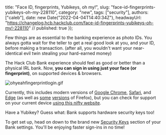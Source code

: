   title: "Face ID, fingerprints, Yubikeys, oh my!",
  slug: "face-id-fingerprints-yubikeys-oh-my-228110",
  category: "new",
  tags: ["security"],
  authors: ["caleb"],
  date: new Date("2022-04-04T14:40:34Z"),
  headwayUrl: "https://changelog.hcb.hackclub.com/face-id-fingerprints-yubikeys-oh-my!-228110" // published: true
});

Few things are as essential to the banking experience as photo IDs. You always gotta wait for the teller to get a real good look at you, and your ID, before making a transaction. (after all, you wouldn't want your near-identical evil twin stealing your hard-earned money)

The Hack Club Bank experience should feel as good or better than a physical IRL bank. Now, **you can sign in using just your face (or fingerprint)**, on supported devices & browsers.

![ohyeahfingerprintlogin.gif](https://cloud.headwayapp.co/changelogs_images/images/big/000/085/671-d87a2179865252b31bea6d99fa62a8820fcaf45d.gif)

Currently, this includes modern versions of [Google Chrome](https://developer.chrome.com/blog/webauthn/), [Safari](https://developer.apple.com/videos/play/wwdc2020/10670/), and [Edge](https://blogs.windows.com/msedgedev/2018/07/30/introducing-web-authentication-microsoft-edge/) (as well as [some](https://blog.mozilla.org/security/2019/03/19/passwordless-web-authentication-support-via-windows-hello/) [versions](https://blog.mozilla.org/security/2019/08/05/web-authentication-in-firefox-for-android/) of Firefox), but you can check for support on your current device [using this nifty website](https://webauthn.me/browser-support).

Have a Yubikey? Guess what: Bank supports hardware security keys too!

To get set up, head on down to the brand new [Security Keys](https://bank.hackclub.com/my/settings#security-keys) section of your Bank settings. You'll be enjoying faster sign-ins in no time!
